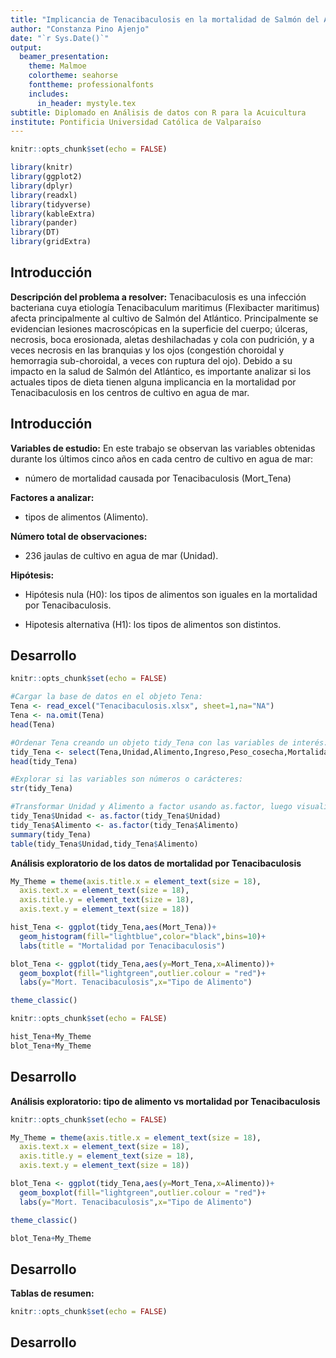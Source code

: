 ```yaml
---
title: "Implicancia de Tenacibaculosis en la mortalidad de Salmón del Atlántico"
author: "Constanza Pino Ajenjo"
date: "`r Sys.Date()`"
output: 
  beamer_presentation:
    theme: Malmoe
    colortheme: seahorse
    fonttheme: professionalfonts
    includes:
      in_header: mystyle.tex
subtitle: Diplomado en Análisis de datos con R para la Acuicultura
institute: Pontificia Universidad Católica de Valparaíso
---
```


```r
knitr::opts_chunk$set(echo = FALSE)

library(knitr)
library(ggplot2)
library(dplyr)
library(readxl)
library(tidyverse)
library(kableExtra)
library(pander)
library(DT)
library(gridExtra)

```

## Introducción

**Descripción del problema a resolver:** 
Tenacibaculosis es una infección bacteriana cuya etiología Tenacibaculum maritimus (Flexibacter maritimus) afecta principalmente al cultivo de Salmón del Atlántico. Principalmente se evidencian lesiones macroscópicas en la superficie del cuerpo; úlceras, necrosis, boca erosionada, aletas deshilachadas y cola con pudrición, y a veces necrosis en las branquias y los ojos (congestión choroidal y hemorragia sub-choroidal, a veces con ruptura del ojo). Debido a su impacto en la salud de Salmón del Atlántico, es importante analizar si los actuales tipos de dieta tienen alguna implicancia en la mortalidad por Tenacibaculosis en los centros de cultivo en agua de mar.

## Introducción

**Variables de estudio:** 
En este trabajo se observan las variables obtenidas durante los últimos cinco años en cada centro de cultivo en agua de mar:

- número de mortalidad causada por Tenacibaculosis (Mort_Tena)


**Factores a analizar:** 

- tipos de alimentos (Alimento).

**Número total de observaciones:** 

- 236 jaulas de cultivo en agua de mar (Unidad).

**Hipótesis:**

- Hipótesis nula (H0): los tipos de alimentos son iguales en la mortalidad por Tenacibaculosis.

- Hipotesis alternativa (H1): los tipos de alimentos son distintos.


## Desarrollo

```r
knitr::opts_chunk$set(echo = FALSE)

#Cargar la base de datos en el objeto Tena:
Tena <- read_excel("Tenacibaculosis.xlsx", sheet=1,na="NA")
Tena <- na.omit(Tena)
head(Tena)

#Ordenar Tena creando un objeto tidy_Tena con las variables de interés:
tidy_Tena <- select(Tena,Unidad,Alimento,Ingreso,Peso_cosecha,Mortalidad,Mort_Tena,Mort_BKD,Mort_SRS)
head(tidy_Tena)

#Explorar si las variables son números o carácteres:
str(tidy_Tena)

#Transformar Unidad y Alimento a factor usando as.factor, luego visualizar que Unidad y Alimento estén transformados adecuadamente a factor y que los datos están balanceados:
tidy_Tena$Unidad <- as.factor(tidy_Tena$Unidad)
tidy_Tena$Alimento <- as.factor(tidy_Tena$Alimento)
summary(tidy_Tena)
table(tidy_Tena$Unidad,tidy_Tena$Alimento)

```

**Análisis exploratorio de los datos de mortalidad por Tenacibaculosis**

```r

My_Theme = theme(axis.title.x = element_text(size = 18),
  axis.text.x = element_text(size = 18),
  axis.title.y = element_text(size = 18),
  axis.text.y = element_text(size = 18))

hist_Tena <- ggplot(tidy_Tena,aes(Mort_Tena))+
  geom_histogram(fill="lightblue",color="black",bins=10)+
  labs(title = "Mortalidad por Tenacibaculosis")

blot_Tena <- ggplot(tidy_Tena,aes(y=Mort_Tena,x=Alimento))+
  geom_boxplot(fill="lightgreen",outlier.colour = "red")+
  labs(y="Mort. Tenacibaculosis",x="Tipo de Alimento")

theme_classic()

```

```r
knitr::opts_chunk$set(echo = FALSE)

hist_Tena+My_Theme
blot_Tena+My_Theme

```



## Desarrollo

**Análisis exploratorio: tipo de alimento vs mortalidad por Tenacibaculosis**
```r
knitr::opts_chunk$set(echo = FALSE)

My_Theme = theme(axis.title.x = element_text(size = 18),
  axis.text.x = element_text(size = 18),
  axis.title.y = element_text(size = 18),
  axis.text.y = element_text(size = 18))

blot_Tena <- ggplot(tidy_Tena,aes(y=Mort_Tena,x=Alimento))+
  geom_boxplot(fill="lightgreen",outlier.colour = "red")+
  labs(y="Mort. Tenacibaculosis",x="Tipo de Alimento")

theme_classic()

blot_Tena+My_Theme
```




## Desarrollo

**Tablas de resumen:**


```r
knitr::opts_chunk$set(echo = FALSE)


```



## Desarrollo

```r

```

